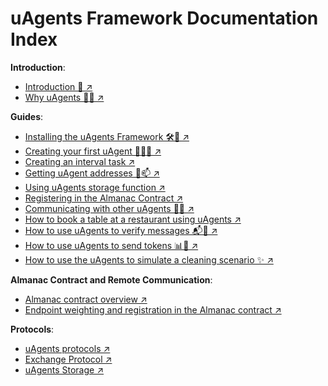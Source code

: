 # uAgents Framework Documentation Index

**Introduction**:

- [Introduction 🚀 ↗️](/concepts/agents/agents.md)
- [Why uAgents 🤔💡 ↗️](/concepts/agents/rationale.md)

**Guides**:

- [Installing the uAgents Framework 🛠️📲 ↗️](/guides/agents/installing-uagent.md)
- [Creating your first uAgent 🤖🧑‍💻 ↗️](/guides/agents/create-a-uagent.md)
- [Creating an interval task ↗️](/guides/agents/interval-task.md)
- [Getting uAgent addresses 🤖📫 ↗️](/guides/agents/getting-uagent-address.md)
- [Using uAgents storage function ↗️](/guides/agents/storage-function.md)
- [Registering in the Almanac Contract ↗️](/guides/agents/register-in-almanac.md)
- [Communicating with other uAgents 📱🤖 ↗️](/guides/agents/communicating-with-other-agents.md)
- [How to book a table at a restaurant using uAgents ↗️](/guides/agents/booking-demo.md)
- [How to use uAgents to verify messages 📬🔐 ↗️](/guides/agents/message-verification.md)
- [How to use uAgents to send tokens 📊💸 ↗️](/guides/agents/send-tokens.md)
- [How to use the uAgents to simulate a cleaning scenario ✨ ↗️](/guides/agents/cleaning-demo.md)

**Almanac Contract and Remote Communication**:

- [Almanac contract overview ↗️](/references/contracts/uagents-almanac/almanac-overview.md)
- [Endpoint weighting and registration in the Almanac contract ↗️](/references/contracts/uagents-almanac/endpoints.md)

**Protocols**:

- [uAgents protocols ↗️](/references/uagents/uagents-protocols/agent-protocols.md)
- [Exchange Protocol ↗️](/references/uagents/uagents-protocols/exchange-protocol.md)
- [uAgents Storage ↗️](/references/uagents/uagents-protocols/storage.md)

